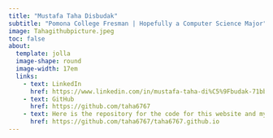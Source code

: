 ```yaml
---
title: "Mustafa Taha Disbudak"
subtitle: "Pomona College Fresman | Hopefully a Computer Science Major"
image: Tahagithubpicture.jpeg
toc: false
about: 
  template: jolla
  image-shape: round
  image-width: 17em
  links:
    - text: LinkedIn
      href: https://www.linkedin.com/in/mustafa-taha-di%C5%9Fbudak-71bbb81b2/
    - text: GitHub
      href: https://github.com/taha6767
    - text: Here is the repository for the code for this website and my handsome picture
      href: https://github.com/taha6767/taha6767.github.io
---
```

        
